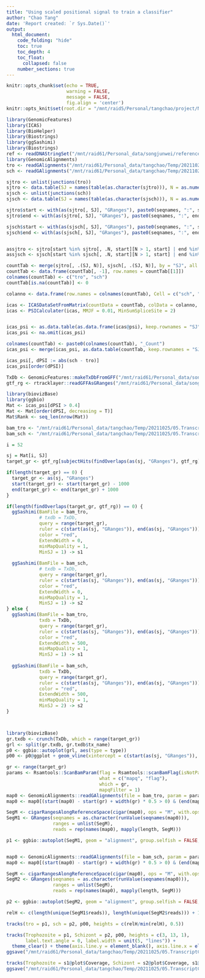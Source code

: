 ```yaml
---
title: "Using scaled positional signal to train a classifier"
author: "Chao Tang"
date: 'Report created: `r Sys.Date()`'
output: 
  html_document: 
    code_folding: "hide"
    toc: true
    toc_depth: 4
    toc_float: 
      collapsed: false
    number_sections: true
---
```


```r
knitr::opts_chunk$set(echo = TRUE, 
                      warning = FALSE, 
                      message = FALSE, 
                      fig.align = 'center')
knitr::opts_knit$set(root.dir = "/mnt/raid5/Personal/tangchao/project/Nanopore/BarcodeDecomplex")
```


```r
library(GenomicFeatures)
library(ICAS)
library(BioHelper)
library(Biostrings)
library(ggSashimi)
library(Biostrings)
ref <- readDNAStringSet("/mnt/raid61/Personal_data/songjunwei/reference/plasmoDB/fa/PlasmoDB-53_PbergheiANKA_Genome.fasta")
library(GenomicAlignments)
tro <- readGAlignments("/mnt/raid61/Personal_data/tangchao/Temp/20211025/05.TranscriptClean/tro.minimap2genome.bam")
sch <- readGAlignments("/mnt/raid61/Personal_data/tangchao/Temp/20211025/05.TranscriptClean/sch.minimap2genome.bam")

sjtro <- unlist(junctions(tro))
sjtro <- data.table(SJ = names(table(as.character(sjtro))), N = as.numeric(table(as.character(sjtro))))
sjsch <- unlist(junctions(sch))
sjsch <- data.table(SJ = names(table(as.character(sjsch))), N = as.numeric(table(as.character(sjsch))))

sjtro$start <- with(as(sjtro[, SJ], "GRanges"), paste0(seqnames, ":", start))
sjtro$end <- with(as(sjtro[, SJ], "GRanges"), paste0(seqnames, ":", end))

sjsch$start <- with(as(sjsch[, SJ], "GRanges"), paste0(seqnames, ":", start))
sjsch$end <- with(as(sjsch[, SJ], "GRanges"), paste0(seqnames, ":", end))


assjtro <- sjtro[start %in% sjtro[, .N, start][N > 1, start] | end %in% sjtro[, .N, end][N > 1, end]]
assjsch <- sjsch[start %in% sjsch[, .N, start][N > 1, start] | end %in% sjsch[, .N, end][N > 1, end]]

countTab <- merge(sjtro[, .(SJ, N)], sjsch[, .(SJ, N)], by = "SJ", all = TRUE)
countTab <- data.frame(countTab[, -1], row.names = countTab[[1]])
colnames(countTab) <- c("tro", "sch")
countTab[is.na(countTab)] <- 0

colanno <- data.frame(row.names = colnames(countTab), Cell = c("sch", "tro"))

icas <- ICASDataSetFromMatrix(countData = countTab, colData = colanno, design = "Cell")
icas <- PSICalculater(icas, MMJF = 0.01, MinSumSpliceSite = 2)


icas_psi <- as.data.table(as.data.frame(icas@psi), keep.rownames = "SJ")
icas_psi <- na.omit(icas_psi)

colnames(countTab) <- paste0(colnames(countTab), "_Count")
icas_psi <- merge(icas_psi, as.data.table(countTab, keep.rownames = "SJ"), by = "SJ")

icas_psi[, dPSI := abs(sch - tro)]
icas_psi[order(dPSI)]
```

```r
TxDb <- GenomicFeatures::makeTxDbFromGFF("/mnt/raid61/Personal_data/songjunwei/reference/plasmoDB/gff/PlasmoDB-53_PbergheiANKA.gff")
gtf_rg <- rtracklayer::readGFFAsGRanges("/mnt/raid61/Personal_data/songjunwei/reference/plasmoDB/gff/PlasmoDB-53_PbergheiANKA.gff")
```

```r
library(biovizBase)
library(ggbio)
Mat <- icas_psi[dPSI > 0.4]
Mat <- Mat[order(dPSI, decreasing = T)]
Mat$Rank <- seq_len(nrow(Mat))

bam_tro <- "/mnt/raid61/Personal_data/tangchao/Temp/20211025/05.TranscriptClean/tro.minimap2genome.bam"
bam_sch <- "/mnt/raid61/Personal_data/tangchao/Temp/20211025/05.TranscriptClean/sch.minimap2genome.bam"
```

```r
i = 52

sj = Mat[i, SJ]
target_gr <- gtf_rg[subjectHits(findOverlaps(as(sj, "GRanges"), gtf_rg))]

if(length(target_gr) == 0) {
  target_gr <- as(sj, "GRanges")
  start(target_gr) <- start(target_gr) - 1000
  end(target_gr) <- end(target_gr) + 1000
}

if(length(findOverlaps(target_gr, gtf_rg)) == 0) {
  ggSashimi(BamFile = bam_tro, 
            # txdb = TxDb,
            query = range(target_gr), 
            ruler = c(start(as(sj, "GRanges")), end(as(sj, "GRanges"))),
            color = "red", 
            ExtendWidth = 0, 
            minMapQuality = 1, 
            MinSJ = 1) -> s1
  
  ggSashimi(BamFile = bam_sch, 
            # txdb = TxDb, 
            query = range(target_gr), 
            ruler = c(start(as(sj, "GRanges")), end(as(sj, "GRanges"))),
            color = "red", 
            ExtendWidth = 0, 
            minMapQuality = 1, 
            MinSJ = 1) -> s2
} else {
  ggSashimi(BamFile = bam_tro, 
            txdb = TxDb,
            query = range(target_gr), 
            ruler = c(start(as(sj, "GRanges")), end(as(sj, "GRanges"))),
            color = "red", 
            ExtendWidth = 500, 
            minMapQuality = 1, 
            MinSJ = 1) -> s1
  
  ggSashimi(BamFile = bam_sch, 
            txdb = TxDb, 
            query = range(target_gr), 
            ruler = c(start(as(sj, "GRanges")), end(as(sj, "GRanges"))),
            color = "red", 
            ExtendWidth = 500, 
            minMapQuality = 1, 
            MinSJ = 2) -> s2
}



library(biovizBase)
gr.txdb <- crunch(TxDb, which = range(target_gr))
grl <- split(gr.txdb, gr.txdb$tx_name)
p0 <- ggbio::autoplot(grl, aes(type = type))
p00 <- p0@ggplot + geom_vline(xintercept = c(start(as(sj, "GRanges")), end(as(sj, "GRanges"))), color = "red")

gr <- range(target_gr)
params <- Rsamtools::ScanBamParam(flag = Rsamtools::scanBamFlag(isNotPassingQualityControls = FALSE), 
                                  what = c("mapq", "flag"), 
                                  which = gr,
                                  mapqFilter = 1)
map0 <- GenomicAlignments::readGAlignments(file = bam_tro, param = params, use.names = TRUE)
map0 <- map0[(start(map0) - start(gr) + width(gr) * 0.5 > 0) & (end(map0) - end(gr) - width(gr) * 0.5 < 0)]

SegM <- cigarRangesAlongReferenceSpace(cigar(map0), ops = "M", with.ops = TRUE, pos = start(map0))
SegM1 <- GRanges(seqnames = as.character(runValue(seqnames(map0))), 
                 ranges = unlist(SegM), 
                 reads = rep(names(map0), mapply(length, SegM)))

p1 <- ggbio::autoplot(SegM1, geom = "alignment", group.selfish = FALSE, ylab = NULL, legend = FALSE, which = gr)


map0 <- GenomicAlignments::readGAlignments(file = bam_sch, param = params, use.names = TRUE)
map0 <- map0[(start(map0) - start(gr) + width(gr) * 0.5 > 0) & (end(map0) - end(gr) - width(gr) * 0.5 < 0)]

SegM <- cigarRangesAlongReferenceSpace(cigar(map0), ops = "M", with.ops = TRUE, pos = start(map0))
SegM2 <- GRanges(seqnames = as.character(runValue(seqnames(map0))), 
                 ranges = unlist(SegM), 
                 reads = rep(names(map0), mapply(length, SegM)))

p2 <- ggbio::autoplot(SegM2, geom = "alignment", group.selfish = FALSE, ylab = NULL, legend = FALSE, which = gr)

relH <- c(length(unique(SegM1$reads)), length(unique(SegM2$reads))) + 1

tracks(tro = p1, sch = p2, p00, heights = c(relH/min(relH), 0.5))
```

```r
tracks(Trophozoite = p1, Schizont = p2, p00, heights = c(3, 13, 1), 
       label.text.angle = 0, label.width = unit(5, "lines")) + 
  theme_clear() + theme(axis.line.y = element_blank(), axis.line.x = element_blank())
ggsave("/mnt/raid61/Personal_data/tangchao/Temp/20211025/05.TranscriptClean/AS_Case_PBANKA_0701800.pdf", width = 9, height = 3)
```


```r
tracks(Trophozoite = s1@plot$Coverage, Schizont = s2@plot$Coverage, s1@plot$Reference, heights = c(1, 1, 0.2))
ggsave("/mnt/raid61/Personal_data/tangchao/Temp/20211025/05.TranscriptClean/AS_Case_Sashimi_PBANKA_0701800.pdf", width = 9, height = 3)
```
